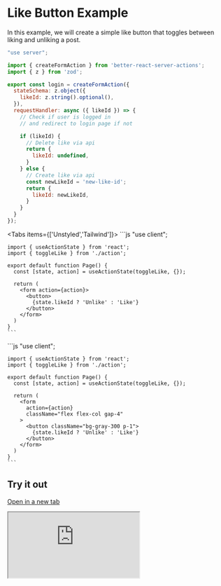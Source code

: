 
# Like Button Example

In this example, we will create a simple like button that toggles between liking and unliking a post.
 
```js
"use server";

import { createFormAction } from 'better-react-server-actions';
import { z } from 'zod';

export const login = createFormAction({
  stateSchema: z.object({
    likeId: z.string().optional(),
  }),
  requestHandler: async ({ likeId }) => {
    // Check if user is logged in
    // and redirect to login page if not

    if (likeId) {
      // Delete like via api
      return {
        likeId: undefined,
      }
    } else {
      // Create like via api
      const newLikeId = 'new-like-id';
      return {
        likeId: newLikeId,
      }
    }
  }
});
```


<Tabs items={['Unstyled','Tailwind']}>
  <Tab>
    ```js
    "use client";
     
    import { useActionState } from 'react';
    import { toggleLike } from './action';
     
    export default function Page() {
      const [state, action] = useActionState(toggleLike, {});
     
      return (
        <form action={action}>
          <button>
            {state.likeId ? 'Unlike' : 'Like'}
          </button>
        </form>
      )
    }
    ```
  </Tab>
  <Tab>
    ```js
    "use client";
     
    import { useActionState } from 'react';
    import { toggleLike } from './action';
     
    export default function Page() {
      const [state, action] = useActionState(toggleLike, {});
     
      return (
        <form 
          action={action} 
          className="flex flex-col gap-4"
        >
          <button className="bg-gray-300 p-1">
            {state.likeId ? 'Unlike' : 'Like'}
          </button>
        </form>
      )
    }
    ```
  </Tab>
</Tabs>

## Try it out

[Open in a new tab](https://better-react-server-actions-demo.vercel.app/examples/like-button)

<iframe 
  src="https://better-react-server-actions-demo.vercel.app/examples/like-button"
  style={{ height: 400, width: '100%' }}
/>
